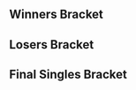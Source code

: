 {{DISPLAYTITLE:Get Smashed at the Foundry #106: Bracket}}{{SetGame|melee}}
{{tabs static
|name1=Overview
|link1=Get_Smashed_at_the_Foundry/106
|name2=Bracket
|link2=Get_Smashed_at_the_Foundry/106/Bracket
|This=2
}}
==Winners Bracket==
{{64DEWBracketA
|tourneylink=Get Smashed at the Foundry/106
|tourneyname=Get Smashed at the Foundry #106
|column-width=160
|r1m1p1=NMW |r1m1p1flag=us |r1m1p1score={{win}} |r1m1win=1
|r1m1p2=Bye |r1m1p2flag= |r1m1p2score=
|r1m2p1=Zander |r1m2p1flag=us |r1m2p1score=2 |r1m2win=1
|r1m2p2=joseki |r1m2p2flag= |r1m2p2score=0
|r1m3p1=Paragon |r1m3p1flag=us |r1m3p1score={{win}} |r1m3win=1
|r1m3p2=Bye |r1m3p2flag= |r1m3p2score=
|r1m4p1=Fern |r1m4p1flag=us |r1m4p1score={{win}} |r1m4win=1
|r1m4p2=Bye |r1m4p2flag= |r1m4p2score=
|r1m5p1=NaCl |r1m5p1flag=us |r1m5p1score={{win}} |r1m5win=1
|r1m5p2=Bye |r1m5p2flag= |r1m5p2score=
|r1m6p1=Brand |r1m6p1flag=us |r1m6p1score={{win}} |r1m6win=1
|r1m6p2=Bye |r1m6p2flag= |r1m6p2score=
|r1m7p1=Weedlar |r1m7p1flag= |r1m7p1score={{win}} |r1m7win=1
|r1m7p2=Bye |r1m7p2flag= |r1m7p2score=
|r1m8p1=Chris |r1m8p1flag= |r1m8p1score={{win}} |r1m8win=1
|r1m8p2=Bye |r1m8p2flag= |r1m8p2score=

|r1m9p1=ycz6 |r1m9p1flag=us |r1m9p1score={{win}} |r1m9win=1
|r1m9p2=Bye |r1m9p2flag= |r1m9p2score=
|r1m10p1=Mova |r1m10p1flag=us |r1m10p1score={{win}} |r1m10win=1
|r1m10p2=Bye |r1m10p2flag= |r1m10p2score=
|r1m11p1=Pmoss |r1m11p1flag= |r1m11p1score={{win}} |r1m11win=1
|r1m11p2=Bye |r1m11p2flag= |r1m11p2score=
|r1m12p1=Clubs |r1m12p1flag=us |r1m12p1score={{win}} |r1m12win=1
|r1m12p2=Bye |r1m12p2flag= |r1m12p2score=
|r1m13p1=BarDulL |r1m13p1flag=us |r1m13p1score={{win}} |r1m13win=1
|r1m13p2=Bye |r1m13p2flag= |r1m13p2score=
|r1m14p1=DJSwerve |r1m14p1flag=us |r1m14p1score={{win}} |r1m14win=1
|r1m14p2=Bye |r1m14p2flag= |r1m14p2score=
|r1m15p1=Dad |r1m15p1flag= |r1m15p1score={{win}} |r1m15win=1
|r1m15p2=Bye |r1m15p2flag= |r1m15p2score=
|r1m16p1=Niematoad |r1m16p1flag=us |r1m16p1score={{win}} |r1m16win=1
|r1m16p2=Bye |r1m16p2flag= |r1m16p2score=

|r1m17p1=HomeMadeWaffles |r1m17p1flag=us |r1m17p1score={{win}} |r1m17win=1
|r1m17p2=Bye |r1m17p2flag= |r1m17p2score=
|r1m18p1=FriedLizard |r1m18p1flag=us |r1m18p1score=0 |r1m18win=2
|r1m18p2=scrooge |r1m18p2flag=us |r1m18p2score=2
|r1m19p1=Kepp |r1m19p1flag=us |r1m19p1score={{win}} |r1m19win=1
|r1m19p2=Bye |r1m19p2flag= |r1m19p2score=
|r1m20p1=Cyan |r1m20p1flag=us |r1m20p1score={{win}} |r1m20win=1
|r1m20p2=Bye |r1m20p2flag= |r1m20p2score=
|r1m21p1=Umarth |r1m21p1flag=us |r1m21p1score={{win}} |r1m21win=1
|r1m21p2=Bye |r1m21p2flag= |r1m21p2score=
|r1m22p1=nipunn |r1m22p1flag=us |r1m22p1score={{win}} |r1m22win=1
|r1m22p2=Bye |r1m22p2flag= |r1m22p2score=
|r1m23p1=FlyTaka |r1m23p1flag=us |r1m23p1score={{win}} |r1m23win=1
|r1m23p2=Bye |r1m23p2flag= |r1m23p2score=
|r1m24p1=HuggerMugger |r1m24p1flag=us |r1m24p1score={{win}} |r1m24win=1
|r1m24p2=Bye |r1m24p2flag= |r1m24p2score=

|r1m25p1=Phil |r1m25p1flag=us |r1m25p1score={{win}} |r1m25win=1
|r1m25p2=Bye |r1m25p2flag= |r1m25p2score=
|r1m26p1=MARIOPARTYwBEER |r1m26p1flag=us |r1m26p1score=0 |r1m26win=2
|r1m26p2=WubaLubaWW |r1m26p2flag= |r1m26p2score=2
|r1m27p1=Wiz |r1m27p1flag=us |r1m27p1score={{win}} |r1m27win=1
|r1m27p2=Bye |r1m27p2flag= |r1m27p2score=
|r1m28p1=Gsus |r1m28p1flag=us |r1m28p1score={{win}} |r1m28win=1
|r1m28p2=Bye |r1m28p2flag= |r1m28p2score=
|r1m29p1=Imyt |r1m29p1flag=us |r1m29p1score={{win}} |r1m29win=1
|r1m29p2=Bye |r1m29p2flag= |r1m29p2score=
|r1m30p1=DrJwns |r1m30p1flag=us |r1m30p1score={{win}} |r1m30win=1
|r1m30p2=Bye |r1m30p2flag= |r1m30p2score=
|r1m31p1=Sapin |r1m31p1flag= |r1m31p1score={{win}} |r1m31win=1
|r1m31p2=Bye |r1m31p2flag= |r1m31p2score=
|r1m32p1=bensw |r1m32p1flag=us |r1m32p1score={{win}} |r1m32win=1
|r1m32p2=Bye |r1m32p2flag= |r1m32p2score=

|r2m1p1=NMW |r2m1p1flag=us |r2m1p1score=2 |r2m1win=1
|r2m1p2=Zander |r2m1p2flag=us |r2m1p2score=0
|r2m2p1=Paragon |r2m2p1flag=us |r2m2p1score=2 |r2m2win=1
|r2m2p2=Fern |r2m2p2flag=us |r2m2p2score=1
|r2m3p1=NaCl |r2m3p1flag=us |r2m3p1score=0 |r2m3win=2
|r2m3p2=Brand |r2m3p2flag=us |r2m3p2score=2
|r2m4p1=Weedlar |r2m4p1flag= |r2m4p1score=DQ |r2m4win=2
|r2m4p2=Chris |r2m4p2flag= |r2m4p2score={{win}}
|r2m5p1=ycz6 |r2m5p1flag=us |r2m5p1score=2 |r2m5win=1
|r2m5p2=Mova |r2m5p2flag=us |r2m5p2score=0
|r2m6p1=Pmoss |r2m6p1flag= |r2m6p1score=0 |r2m6win=2
|r2m6p2=Clubs |r2m6p2flag=us |r2m6p2score=2
|r2m7p1=BarDulL |r2m7p1flag=us |r2m7p1score=2 |r2m7win=1
|r2m7p2=DJSwerve |r2m7p2flag=us |r2m7p2score=0
|r2m8p1=Dad |r2m8p1flag= |r2m8p1score=2 |r2m8win=1
|r2m8p2=Niematoad |r2m8p2flag=us |r2m8p2score=0
|r2m9p1=HomeMadeWaffles |r2m9p1flag=us |r2m9p1score=2 |r2m9win=1
|r2m9p2=scrooge |r2m9p2flag=us |r2m9p2score=0
|r2m10p1=Kepp |r2m10p1flag=us |r2m10p1score=0 |r2m10win=2
|r2m10p2=Cyan |r2m10p2flag=us |r2m10p2score=2
|r2m11p1=Umarth |r2m11p1flag=us |r2m11p1score=2 |r2m11win=1
|r2m11p2=nipunn |r2m11p2flag=us |r2m11p2score=0

|r2m12p1=FlyTaka |r2m12p1flag=us |r2m12p1score=0 |r2m12win=2
|r2m12p2=HuggerMugger |r2m12p2flag=us |r2m12p2score=2
|r2m12p1char1=falco |r2m12p2char1=luigi |r2m12p1stock1=0 |r2m12p2stock1=1 |r2m12win1=2 |r2m12stage1=Battlefield
|r2m12p1char2=falco |r2m12p2char2=luigi |r2m12p1stock2=0 |r2m12p2stock2=1 |r2m12win2=2 |r2m12stage2=Fountain of Dreams
|r2m12details={{BracketMatchDetails|preview=|lrthread=|interview=|recap=|comment=|live=|vod=https://www.youtube.com/watch?v=dq4brJS0AUU}}

|r2m13p1=Phil |r2m13p1flag=us |r2m13p1score=2 |r2m13win=1
|r2m13p2=WubaLubaWW |r2m13p2flag= |r2m13p2score=0
|r2m14p1=Wiz |r2m14p1flag=us |r2m14p1score=2 |r2m14win=1
|r2m14p2=Gsus |r2m14p2flag=us |r2m14p2score=0
|r2m15p1=Imyt |r2m15p1flag=us |r2m15p1score=2 |r2m15win=1
|r2m15p2=DrJwns |r2m15p2flag=us |r2m15p2score=0
|r2m16p1=Sapin |r2m16p1flag= |r2m16p1score=0 |r2m16win=2
|r2m16p2=bensw |r2m16p2flag=us |r2m16p2score=2

|r3m1p1=NMW |r3m1p1flag=us |r3m1p1score=2 |r3m1win=1
|r3m1p2=Paragon |r3m1p2flag=us |r3m1p2score=0

|r3m2p1=Brand |r3m2p1flag=us |r3m2p1score=2 |r3m2win=1
|r3m2p2=Chris |r3m2p2flag= |r3m2p2score=0
|r3m2p1char1=samus |r3m2p2char1=falco |r3m2p1stock1=3 |r3m2p2stock1=0 |r3m2win1=1 |r3m2stage1=Battlefield
|r3m2p1char2=samus |r3m2p2char2=falco |r3m2p1stock2=1 |r3m2p2stock2=0 |r3m2win2=1 |r3m2stage2=Battlefield
|r3m2details={{BracketMatchDetails|preview=|lrthread=|interview=|recap=|comment=|live=|vod=https://www.youtube.com/watch?v=ErRDZDY3jo8}}

|r3m3p1=ycz6 |r3m3p1flag=us |r3m3p1score=2 |r3m3win=1
|r3m3p2=Clubs |r3m3p2flag=us |r3m3p2score=0
|r3m3p1char1=samus |r3m3p2char1=sheik |r3m3p1stock1=2 |r3m3p2stock1=0 |r3m3win1=1 |r3m3stage1=Yoshi's Story
|r3m3p1char2=samus |r3m3p2char2=sheik |r3m3p1stock2=1 |r3m3p2stock2=0 |r3m3win2=1 |r3m3stage2=Dream Land
|r3m3details={{BracketMatchDetails|preview=|lrthread=|interview=|recap=|comment=|live=|vod=https://www.youtube.com/watch?v=2sCO_vG6FBA}}

|r3m4p1=BarDulL |r3m4p1flag=us |r3m4p1score=2 |r3m4win=1
|r3m4p2=Dad |r3m4p2flag= |r3m4p2score=0
|r3m5p1=HomeMadeWaffles |r3m5p1flag=us |r3m5p1score=2 |r3m5win=1
|r3m5p2=Cyan |r3m5p2flag=us |r3m5p2score=1

|r3m6p1=Umarth |r3m6p1flag=us |r3m6p1score=2 |r3m6win=1
|r3m6p2=HuggerMugger |r3m6p2flag=us |r3m6p2score=1
|r3m6p1char1=marth |r3m6p2char1=luigi |r3m6p1stock1=2 |r3m6p2stock1=0 |r3m6win1=1 |r3m6stage1=Battlefield
|r3m6p1char2=marth |r3m6p2char2=luigi |r3m6p1stock2=0 |r3m6p2stock2=1 |r3m6win2=2 |r3m6stage2=Pokémon Stadium
|r3m6p1char3=marth |r3m6p2char3=luigi |r3m6p1stock3=1 |r3m6p2stock3=0 |r3m6win3=1 |r3m6stage3=Final Destination
|r3m6details={{BracketMatchDetails|preview=|lrthread=|interview=|recap=|comment=|live=|vod=https://www.youtube.com/watch?v=WwAQzWZtaDs}}

|r3m7p1=Phil |r3m7p1flag=us |r3m7p1score=2 |r3m7win=1
|r3m7p2=Wiz |r3m7p2flag=us |r3m7p2score=0
|r3m8p1=Imyt |r3m8p1flag=us |r3m8p1score=2 |r3m8win=1
|r3m8p2=bensw |r3m8p2flag=us |r3m8p2score=0

|r4m1p1=NMW |r4m1p1flag=us |r4m1p1score=2 |r4m1win=1
|r4m1p2=Brand |r4m1p2flag=us |r4m1p2score=0
|r4m1p1char1=cf |r4m1p2char1=samus |r4m1p1stock1=3 |r4m1p2stock1=0 |r4m1win1=1 |r4m1stage1=Yoshi's Story
|r4m1p1char2=cf |r4m1p2char2=samus |r4m1p1stock2=2 |r4m1p2stock2=0 |r4m1win2=1 |r4m1stage2=Pokémon Stadium
|r4m1details={{BracketMatchDetails|preview=|lrthread=|interview=|recap=|comment=|live=|vod=https://www.youtube.com/watch?v=CX6YR1XKafI}}

|r4m2p1=ycz6 |r4m2p1flag=us |r4m2p1score=0 |r4m2win=2
|r4m2p2=BarDulL |r4m2p2flag=us |r4m2p2score=2
|r4m2p1char1=ness |r4m2p2char1=ness |r4m2p1stock1=0 |r4m2p2stock1=1 |r4m2win1=2 |r4m2stage1=Final Destination
|r4m2p1char2=peach |r4m2p2char2=samus |r4m2p1stock2=0 |r4m2p2stock2=1 |r4m2win2=2 |r4m2stage2=Yoshi's Story
|r4m2details={{BracketMatchDetails|preview=|lrthread=|interview=|recap=|comment=|live=|vod=https://www.youtube.com/watch?v=dPf3CyQdYVk}}

|r4m3p1=HomeMadeWaffles |r4m3p1flag=us |r4m3p1score=2 |r4m3win=1
|r4m3p2=Umarth |r4m3p2flag=us |r4m3p2score=0
|r4m3p1char1=mario |r4m3p2char1=marth |r4m3p1stock1=1 |r4m3p2stock1=0 |r4m3win1=1 |r4m3stage1=Final Destination
|r4m3p1char2=mario |r4m3p2char2=marth |r4m3p1stock2=1 |r4m3p2stock2=0 |r4m3win2=1 |r4m3stage2=Final Destination
|r4m3details={{BracketMatchDetails|preview=|lrthread=|interview=|recap=|comment=|live=|vod=https://www.youtube.com/watch?v=NuaitXB51uA}}

|r4m4p1=Phil |r4m4p1flag=us |r4m4p1score=2 |r4m4win=1
|r4m4p2=Imyt |r4m4p2flag=us |r4m4p2score=1
|r4m4p1char1=fox |r4m4p2char1=sheik |r4m4p1stock1=1 |r4m4p2stock1=0 |r4m4win1=1 |r4m4stage1=Battlefield
|r4m4p1char2=fox |r4m4p2char2=sheik |r4m4p1stock2=0 |r4m4p2stock2=2 |r4m4win2=2 |r4m4stage2=Yoshi's Story
|r4m4p1char3=fox |r4m4p2char3=sheik |r4m4p1stock3=3 |r4m4p2stock3=0 |r4m4win3=1 |r4m4stage3=Yoshi's Story
|r4m4details={{BracketMatchDetails|preview=|lrthread=|interview=|recap=|comment=|live=|vod=https://www.youtube.com/watch?v=UQqOkvlU3xA}}

|r5m1p1=NMW |r5m1p1flag=us |r5m1p1score=3 |r5m1win=1
|r5m1p2=BarDulL |r5m1p2flag=us |r5m1p2score=2
|r5m1p1char1=cf |r5m1p2char1=marth |r5m1p1stock1=2 |r5m1p2stock1=0 |r5m1win1=1 |r5m1stage1=Battlefield
|r5m1p1char2=cf |r5m1p2char2=marth |r5m1p1stock2=2 |r5m1p2stock2=0 |r5m1win2=1 |r5m1stage2=Fountain of Dreams
|r5m1p1char3=cf |r5m1p2char3=marth |r5m1p1stock3=0 |r5m1p2stock3=2 |r5m1win3=2 |r5m1stage3=Fountain of Dreams
|r5m1p1char4=cf |r5m1p2char4=marth |r5m1p1stock4=0 |r5m1p2stock4=2 |r5m1win4=2 |r5m1stage4=Dream Land
|r5m1p1char5=cf |r5m1p2char5=marth |r5m1p1stock5=2 |r5m1p2stock5=0 |r5m1win5=1 |r5m1stage5=Pokémon Stadium
|r5m1details={{BracketMatchDetails|preview=|lrthread=|interview=|recap=|comment=|live=|vod=https://www.youtube.com/watch?v=H2N18amCELQ}}

|r5m2p1=HomeMadeWaffles |r5m2p1flag=us |r5m2p1score=0 |r5m2win=2
|r5m2p2=Phil |r5m2p2flag=us |r5m2p2score=3
|r5m2p1char1=mario |r5m2p2char1=fox |r5m2p1stock1=0 |r5m2p2stock1=1 |r5m2win1=2 |r5m2stage1=Battlefield
|r5m2p1char2=marth |r5m2p2char2=fox |r5m2p1stock2=0 |r5m2p2stock2=3 |r5m2win2=2 |r5m2stage2=Final Destination
|r5m2p1char3=marth |r5m2p2char3=fox |r5m2p1stock3=0 |r5m2p2stock3=2 |r5m2win3=2 |r5m2stage3=Yoshi's Story
|r5m2details={{BracketMatchDetails|preview=|lrthread=|interview=|recap=|comment=The bracket reports a 3-1 score, but the VOD shows a 3-0 score.|live=|vod=https://www.youtube.com/watch?v=ygtsh666Og4}}
}}

==Losers Bracket==
{{48DELBracketSmwA
|column-width=160
|tourneylink=Get_Smashed_at_the_Foundry/106
|tourneyname=Get Smashed at the Foundry #106
|l1placement=33-48
|l2placement=25-32
|l3placement=17-24
|l4placement=13-16
|l5placement=9-12
|l6placement=7-8
|l7placement=5-6

|l1m1p1=Sapin |l1m1p1flag= |l1m1p1score={{win}} |l1m1win=1
|l1m1p2=joseki |l1m1p2flag= |l1m1p2score=DQ
|l1m2p1=DrJwns |l1m2p1flag=us |l1m2p1score={{win}} |l1m2win=1
|l1m2p2=Bye |l1m2p2flag= |l1m2p2score=
|l1m3p1=Gsus |l1m3p1flag=us |l1m3p1score={{win}} |l1m3win=1
|l1m3p2=Bye |l1m3p2flag= |l1m3p2score=
|l1m4p1=WubaLubaWW |l1m4p1flag= |l1m4p1score={{win}} |l1m4win=1
|l1m4p2=Bye |l1m4p2flag= |l1m4p2score=
|l1m5p1=FlyTaka |l1m5p1flag=us |l1m5p1score={{win}} |l1m5win=1
|l1m5p2=Bye |l1m5p2flag= |l1m5p2score=
|l1m6p1=nipunn |l1m6p1flag=us |l1m6p1score={{win}} |l1m6win=1
|l1m6p2=Bye |l1m6p2flag= |l1m6p2score=
|l1m7p1=Kepp |l1m7p1flag=us |l1m7p1score={{win}} |l1m7win=1
|l1m7p2=Bye |l1m7p2flag= |l1m7p2score=
|l1m8p1=scrooge |l1m8p1flag=us |l1m8p1score={{win}} |l1m8win=1
|l1m8p2=Bye |l1m8p2flag= |l1m8p2score=
|l1m9p1=Niematoad |l1m9p1flag=us |l1m9p1score=2 |l1m9win=1
|l1m9p2=FriedLizard |l1m9p2flag=us |l1m9p2score=1
|l1m10p1=DJSwerve |l1m10p1flag=us |l1m10p1score={{win}} |l1m10win=1
|l1m10p2=Bye |l1m10p2flag= |l1m10p2score=
|l1m11p1=Pmoss |l1m11p1flag= |l1m11p1score={{win}} |l1m11win=1
|l1m11p2=Bye |l1m11p2flag= |l1m11p2score=
|l1m12p1=Mova |l1m12p1flag=us |l1m12p1score={{win}} |l1m12win=1
|l1m12p2=Bye |l1m12p2flag= |l1m12p2score=
|l1m13p1=Weedlar |l1m13p1flag= |l1m13p1score=DQ |l1m13win=2
|l1m13p2=MARIOPARTYwBEER |l1m13p2flag=us |l1m13p2score={{win}}
|l1m14p1=NaCl |l1m14p1flag=us |l1m14p1score={{win}} |l1m14win=1
|l1m14p2=Bye |l1m14p2flag= |l1m14p2score=
|l1m15p1=Fern |l1m15p1flag=us |l1m15p1score={{win}} |l1m15win=1
|l1m15p2=Bye |l1m15p2flag= |l1m15p2score=
|l1m16p1=Zander |l1m16p1flag=us |l1m16p1score={{win}} |l1m16win=1
|l1m16p2=Bye |l1m16p2flag= |l1m16p2score=

|l2m1p1=Sapin |l2m1p1flag= |l2m1p1score=0 |l2m1win=2
|l2m1p2=DrJwns |l2m1p2flag=us |l2m1p2score=2
|l2m2p1=Gsus |l2m2p1flag=us |l2m2p1score=0 |l2m2win=2
|l2m2p2=WubaLubaWW |l2m2p2flag= |l2m2p2score=2
|l2m3p1=FlyTaka |l2m3p1flag=us |l2m3p1score=2 |l2m3win=1
|l2m3p2=nipunn |l2m3p2flag=us |l2m3p2score=0
|l2m4p1=Kepp |l2m4p1flag=us |l2m4p1score=2 |l2m4win=1
|l2m4p2=scrooge |l2m4p2flag=us |l2m4p2score=1
|l2m5p1=Niematoad |l2m5p1flag=us |l2m5p1score=0 |l2m5win=2
|l2m5p2=DJSwerve |l2m5p2flag=us |l2m5p2score=2
|l2m6p1=Pmoss |l2m6p1flag= |l2m6p1score=0 |l2m6win=2
|l2m6p2=Mova |l2m6p2flag=us |l2m6p2score=2
|l2m7p1=MARIOPARTYwBEER |l2m7p1flag=us |l2m7p1score=0 |l2m7win=2
|l2m7p2=NaCl |l2m7p2flag=us |l2m7p2score=2
|l2m8p1=Fern |l2m8p1flag=us |l2m8p1score=0 |l2m8win=2
|l2m8p2=Zander |l2m8p2flag=us |l2m8p2score=2
 
|l3m1p1=Dad |l3m1p1flag= |l3m1p1score=0 |l3m1win=2
|l3m1p2=DrJwns |l3m1p2flag=us |l3m1p2score=2
|l3m2p1=Clubs |l3m2p1flag=us |l3m2p1score=0 |l3m2win=2
|l3m2p2=WubaLubaWW |l3m2p2flag= |l3m2p2score=2
|l3m3p1=Chris |l3m3p1flag= |l3m3p1score=0 |l3m3win=2
|l3m3p2=FlyTaka |l3m3p2flag=us |l3m3p2score=2
|l3m4p1=Paragon |l3m4p1flag=us |l3m4p1score=2 |l3m4win=1
|l3m4p2=Kepp |l3m4p2flag=us |l3m4p2score=0
|l3m5p1=bensw |l3m5p1flag=us |l3m5p1score=0 |l3m5win=2
|l3m5p2=DJSwerve |l3m5p2flag=us |l3m5p2score=2
|l3m6p1=Wiz |l3m6p1flag=us |l3m6p1score=2 |l3m6win=1
|l3m6p2=Mova |l3m6p2flag=us |l3m6p2score=0
|l3m7p1=HuggerMugger |l3m7p1flag=us |l3m7p1score=0 |l3m7win=2
|l3m7p2=NaCl |l3m7p2flag=us |l3m7p2score=2
|l3m8p1=Cyan |l3m8p1flag=us |l3m8p1score=2 |l3m8win=1
|l3m8p2=Zander |l3m8p2flag=us |l3m8p2score=0

|l4m1p1=DrJwns |l4m1p1flag=us |l4m1p1score=1 |l4m1win=2
|l4m1p2=WubaLubaWW |l4m1p2flag= |l4m1p2score=2
|l4m2p1=FlyTaka |l4m2p1flag=us |l4m2p1score=0 |l4m2win=2
|l4m2p2=Paragon |l4m2p2flag=us |l4m2p2score=2
|l4m3p1=DJSwerve |l4m3p1flag=us |l4m3p1score=2 |l4m3win=1
|l4m3p2=Wiz |l4m3p2flag=us |l4m3p2score=1
|l4m4p1=NaCl |l4m4p1flag=us |l4m4p1score=2 |l4m4win=1
|l4m4p2=Cyan |l4m4p2flag=us |l4m4p2score=0

|l5m1p1=Umarth |l5m1p1flag=us |l5m1p1score=2 |l5m1win=1
|l5m1p2=WubaLubaWW |l5m1p2flag= |l5m1p2score=0
|l5m2p1=Imyt |l5m2p1flag=us |l5m2p1score=2 |l5m2win=1
|l5m2p2=Paragon |l5m2p2flag=us |l5m2p2score=1
|l5m3p1=Brand |l5m3p1flag=us |l5m3p1score=2 |l5m3win=1
|l5m3p2=DJSwerve |l5m3p2flag=us |l5m3p2score=0
|l5m4p1=ycz6 |l5m4p1flag=us |l5m4p1score=2 |l5m4win=1
|l5m4p2=NaCl |l5m4p2flag=us |l5m4p2score=0

|l6m1p1=Umarth |l6m1p1flag=us |l6m1p1score=2 |l6m1win=1
|l6m1p2=Imyt |l6m1p2flag=us |l6m1p2score=1
|l6m2p1=Brand |l6m2p1flag=us |l6m2p1score=0 |l6m2win=2
|l6m2p2=ycz6 |l6m2p2flag=us |l6m2p2score=2

|l7m1p1=BarDulL |l7m1p1flag=us |l7m1p1score=2 |l7m1win=1
|l7m1p2=Umarth |l7m1p2flag=us |l7m1p2score=1
|l7m1p1char1=marth |l7m1p2char1=marth |l7m1p1stock1=2 |l7m1p2stock1=0 |l7m1win1=1 |l7m1stage1=Dream Land
|l7m1p1char2=marth |l7m1p2char2=marth |l7m1p1stock2=0 |l7m1p2stock2=1 |l7m1win2=2 |l7m1stage2=Final Destination
|l7m1p1char3=marth |l7m1p2char3=marth |l7m1p1stock3=2 |l7m1p2stock3=0 |l7m1win3=1 |l7m1stage3=Fountain of Dreams
|l7m1details={{BracketMatchDetails|preview=|lrthread=|interview=|recap=|comment=|live=|vod=https://www.youtube.com/watch?v=qEwtV2KygTk}}

|l7m2p1=HomeMadeWaffles |l7m2p1flag=us |l7m2p1score=0 |l7m2win=2
|l7m2p2=ycz6 |l7m2p2flag=us |l7m2p2score=2
}}
<onlyinclude>
==Final Singles Bracket==
{{DEFinalSmwBracket
|export_score=true
|column-width=165
|tourneylink=Get Smashed at the Foundry/106
|tourneyname=Get Smashed at the Foundry #106
|l1placement=4
|r2placement=3
|r3loserplacement=2
|r3winnerplacement=1
<!-- FROM WINNERS -->
|r1m1p1=NMW |r1m1p1flag=us |r1m1p1score=3
|r1m1p2=Phil |r1m1p2flag=us |r1m1p2score=1
|r1m1p1char1=cf |r1m1p2char1=fox |r1m1p1stock1=1 |r1m1p2stock1=0 |r1m1win1=1 |r1m1stage1=Yoshi's Story
|r1m1p1char2=cf |r1m1p2char2=fox |r1m1p1stock2=1 |r1m1p2stock2=0 |r1m1win2=1 |r1m1stage2=Pokémon Stadium
|r1m1p1char3=cf |r1m1p2char3=fox |r1m1p1stock3=0 |r1m1p2stock3=1 |r1m1win3=2 |r1m1stage3=Pokémon Stadium
|r1m1p1char4=cf |r1m1p2char4=fox |r1m1p1stock4=2 |r1m1p2stock4=0 |r1m1win4=1 |r1m1stage4=Battlefield
|r1m1details={{BracketMatchDetails|preview=|lrthread=|interview=|recap=|comment=|live=|vod=https://www.youtube.com/watch?v=JXVvLXVlSxw}}
|r1m1win=1

<!-- FROM LOSERS -->
|l1m1p1=BarDulL |l1m1p1flag=us |l1m1p1score=3
|l1m1p2=ycz6 |l1m1p2flag=us |l1m1p2score=1
|l1m1p1char1=marth |l1m1p2char1=samus |l1m1p1stock1=1 |l1m1p2stock1=0 |l1m1win1=1 |l1m1stage1=Battlefield
|l1m1p1char2=marth |l1m1p2char2=samus |l1m1p1stock2=0 |l1m1p2stock2=1 |l1m1win2=2 |l1m1stage2=Dream Land
|l1m1p1char3=marth |l1m1p2char3=samus |l1m1p1stock3=1 |l1m1p2stock3=0 |l1m1win3=1 |l1m1stage3=Yoshi's Story
|l1m1p1char4=marth |l1m1p2char4=samus |l1m1p1stock4=1 |l1m1p2stock4=0 |l1m1win4=1 |l1m1stage4=Fountain of Dreams
|l1m1details={{BracketMatchDetails|preview=|lrthread=|interview=|recap=|comment=|live=|vod=https://www.youtube.com/watch?v=EfM3UwlROBA}}
|l1m1win=1

<!-- LOSERS FINALS -->
|r2m1p1=Phil |r2m1p1flag=us |r2m1p1score=1
|r2m1p2=BarDulL |r2m1p2flag=us |r2m1p2score=3
|r2m1p1char1=fox |r2m1p2char1=marth |r2m1p1stock1=0 |r2m1p2stock1=1 |r2m1win1=2 |r2m1stage1=Yoshi's Story
|r2m1p1char2=fox |r2m1p2char2=marth |r2m1p1stock2=0 |r2m1p2stock2=2 |r2m1win2=2 |r2m1stage2=Pokémon Stadium
|r2m1p1char3=fox |r2m1p2char3=marth |r2m1p1stock3=1 |r2m1p2stock3=0 |r2m1win3=1 |r2m1stage3=Pokémon Stadium
|r2m1p1char4=fox |r2m1p2char4=marth |r2m1p1stock4=0 |r2m1p2stock4=2 |r2m1win4=2 |r2m1stage4=Battlefield
|r2m1details={{BracketMatchDetails|preview=|lrthread=|interview=|recap=|comment=|live=|vod=https://www.youtube.com/watch?v=_d4dYao4860}}
|r2m1win=2

<!-- GRAND FINALS -->
|r3m1p1=NMW |r3m1p1flag=us |r3m1p1score=3 |r3m2p1score=
|r3m1p2=BarDulL |r3m1p2flag=us |r3m1p2score=0 |r3m2p2score=
|r3m1p1char1=Captain Falcon |r3m1p2char1=marth |r3m1p1stock1=1 |r3m1p2stock1=0 |r3m1win1=1 |r3m1stage1=Battlefield
|r3m1p1char2=Captain Falcon |r3m1p2char2=marth |r3m1p1stock2=2 |r3m1p2stock2=0 |r3m1win2=1 |r3m1stage2=Yoshi's Story
|r3m1p1char3=Captain Falcon |r3m1p2char3=marth |r3m1p1stock3=1 |r3m1p2stock3=0 |r3m1win3=1 |r3m1stage3=Yoshi's Story
|r3m1details={{BracketMatchDetails|preview=|lrthread=|interview=|recap=|comment=|live=|vod=https://www.youtube.com/watch?v=fXhvaxoHc-M}}
|r3m1win=1
}}
</onlyinclude>
